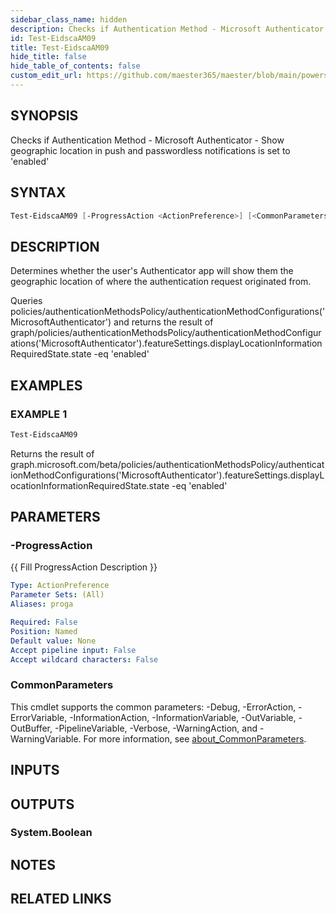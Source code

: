 ```yaml
---
sidebar_class_name: hidden
description: Checks if Authentication Method - Microsoft Authenticator - Show geographic location in push and passwordless notifications is set to 'enabled'
id: Test-EidscaAM09
title: Test-EidscaAM09
hide_title: false
hide_table_of_contents: false
custom_edit_url: https://github.com/maester365/maester/blob/main/powershell/public/Test-EidscaAM09.ps1
---
```


## SYNOPSIS

Checks if Authentication Method - Microsoft Authenticator - Show geographic location in push and passwordless notifications is set to 'enabled'

## SYNTAX

```powershell
Test-EidscaAM09 [-ProgressAction <ActionPreference>] [<CommonParameters>]
```

## DESCRIPTION

Determines whether the user's Authenticator app will show them the geographic location of where the authentication request originated from.

Queries policies/authenticationMethodsPolicy/authenticationMethodConfigurations('MicrosoftAuthenticator')
and returns the result of
 graph/policies/authenticationMethodsPolicy/authenticationMethodConfigurations('MicrosoftAuthenticator').featureSettings.displayLocationInformationRequiredState.state -eq 'enabled'

## EXAMPLES

### EXAMPLE 1

```powershell
Test-EidscaAM09
```

Returns the result of graph.microsoft.com/beta/policies/authenticationMethodsPolicy/authenticationMethodConfigurations('MicrosoftAuthenticator').featureSettings.displayLocationInformationRequiredState.state -eq 'enabled'

## PARAMETERS

### -ProgressAction

\{\{ Fill ProgressAction Description \}\}

```yaml
Type: ActionPreference
Parameter Sets: (All)
Aliases: proga

Required: False
Position: Named
Default value: None
Accept pipeline input: False
Accept wildcard characters: False
```

### CommonParameters

This cmdlet supports the common parameters: -Debug, -ErrorAction, -ErrorVariable, -InformationAction, -InformationVariable, -OutVariable, -OutBuffer, -PipelineVariable, -Verbose, -WarningAction, and -WarningVariable. For more information, see [about_CommonParameters](http://go.microsoft.com/fwlink/?LinkID=113216).

## INPUTS

## OUTPUTS

### System.Boolean

## NOTES

## RELATED LINKS
